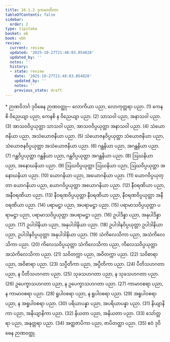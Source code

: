 ```yaml
---
title: 16.1.2 ဒုကမာတိကာ
tableOfContents: false
sidebar:
  order: 2
type: tipitaka
basket: ab
book: vbh
review:
  current: review
  updated: '2025-10-27T21:48:03.054828'
  updated_by: ''
  notes: ''
  history:
  - state: review
    date: '2025-10-27T21:48:03.054828'
    updated_by: ''
    notes: ''
    previous_state: draft
---
```



<ReviewStatus review={frontmatter.review} showDetails={true} />

<HypothesisAnnotation frontmatter={frontmatter} />

<DynamicBreadcrumb />

<Paragraph type="center" book="vbh">
* ဉာဏဝိဘင်္ဂ
</Paragraph>



<Division number="752" book="vbh" e="ch" v="30" p="324">

<Paragraph number="2231" book="vbh">
ဒုဝိဓေန ဉာဏဝတ္ထု—
</Paragraph>

<Paragraph number="2232" book="vbh">
လောကိယာ ပညာ, လောကုတ္တရာ ပညာ. (1)
</Paragraph>

<Paragraph number="2233" book="vbh">
ကေနစိ ဝိညေယျာ ပညာ, ကေနစိ န ဝိညေယျာ ပညာ. (2)
</Paragraph>

<Paragraph number="2234" book="vbh">
သာသဝါ ပညာ, အနာသဝါ ပညာ. (3)
</Paragraph>

<Paragraph number="2235" book="vbh">
အာသဝဝိပ္ပယုတ္တာ သာသဝါ ပညာ, အာသဝဝိပ္ပယုတ္တာ အနာသဝါ ပညာ. (4)
</Paragraph>

<Paragraph number="2236" book="vbh">
သံယောဇနိယာ ပညာ, အသံယောဇနိယာ ပညာ. (5)
</Paragraph>

<Paragraph number="2237" book="vbh">
သံယောဇနဝိပ္ပယုတ္တာ သံယောဇနိယာ ပညာ, သံယောဇနဝိပ္ပယုတ္တာ အသံယောဇနိယာ ပညာ. (6)
</Paragraph>

<Paragraph number="2238" book="vbh">
ဂန္ထနိယာ ပညာ, အဂန္ထနိယာ ပညာ. (7)
</Paragraph>

<Paragraph number="2239" book="vbh">
ဂန္ထဝိပ္ပယုတ္တာ ဂန္ထနိယာ ပညာ, ဂန္ထဝိပ္ပယုတ္တာ အဂန္ထနိယာ ပညာ. (8)
</Paragraph>

<Paragraph number="2240" book="vbh">
ဩဃနိယာ ပညာ, အနောဃနိယာ ပညာ. (9)
</Paragraph>

<Paragraph number="2241" book="vbh">
ဩဃဝိပ္ပယုတ္တာ ဩဃနိယာ ပညာ, ဩဃဝိပ္ပယုတ္တာ အနောဃနိယာ ပညာ. (10)
</Paragraph>

<Paragraph number="2242" book="vbh">
ယောဂနိယာ ပညာ, အယောဂနိယာ ပညာ. (11)
</Paragraph>

<Paragraph number="2243" book="vbh">
ယောဂဝိပ္ပယုတ္တာ ယောဂနိယာ ပညာ, ယောဂဝိပ္ပယုတ္တာ အယောဂနိယာ ပညာ. (12)
</Paragraph>

<Paragraph number="2244" book="vbh">
နီဝရဏိယာ ပညာ, အနီဝရဏိယာ ပညာ. (13)
</Paragraph>

<Paragraph number="2245" book="vbh">
နီဝရဏဝိပ္ပယုတ္တာ နီဝရဏိယာ ပညာ, နီဝရဏဝိပ္ပယုတ္တာ အနီဝရဏိယာ ပညာ. (14)
</Paragraph>

<Paragraph number="2246" book="vbh">
ပရာမဋ္ဌာ ပညာ, အပရာမဋ္ဌာ ပညာ. (15)
</Paragraph>

<Paragraph number="2247" book="vbh">
ပရာမာသဝိပ္ပယုတ္တာ ပရာမဋ္ဌာ ပညာ, ပရာမာသဝိပ္ပယုတ္တာ အပရာမဋ္ဌာ ပညာ. (16)
</Paragraph>

<Paragraph number="2248" book="vbh">
ဥပါဒိန္နာ ပညာ, အနုပါဒိန္နာ ပညာ. (17)
</Paragraph>

<Paragraph number="2249" book="vbh">
ဥပါဒါနိယာ ပညာ, အနုပါဒါနိယာ ပညာ. (18)
</Paragraph>

<Paragraph number="2250" book="vbh">
ဥပါဒါနဝိပ္ပယုတ္တာ ဥပါဒါနိယာ ပညာ, ဥပါဒါနဝိပ္ပယုတ္တာ အနုပါဒါနိယာ ပညာ. (19)
</Paragraph>

<Paragraph number="2251" book="vbh">
သံကိလေသိကာ ပညာ, အသံကိလေသိကာ ပညာ. (20)
</Paragraph>

<Paragraph number="2252" book="vbh">
ကိလေသဝိပ္ပယုတ္တာ သံကိလေသိကာ ပညာ, ကိလေသဝိပ္ပယုတ္တာ အသံကိလေသိကာ ပညာ. (21)
</Paragraph>

<Paragraph number="2253" book="vbh">
သဝိတက္ကာ ပညာ, အဝိတက္ကာ ပညာ. (22)
</Paragraph>

<Paragraph number="2254" book="vbh">
သဝိစာရာ ပညာ, အဝိစာရာ ပညာ. (23)
</Paragraph>

<Paragraph number="2255" book="vbh">
သပ္ပီတိကာ ပညာ, အပ္ပီတိကာ ပညာ. (24)
</Paragraph>

<Paragraph number="2256" book="vbh">
ပီတိသဟဂတာ ပညာ, န ပီတိသဟဂတာ ပညာ. (25)
</Paragraph>

<Paragraph number="2257" book="vbh">
သုခသဟဂတာ ပညာ, န သုခသဟဂတာ ပညာ. (26)
</Paragraph>

<Paragraph number="2258" book="vbh">
ဥပေက္ခာသဟဂတာ ပညာ, န ဥပေက္ခာသဟဂတာ ပညာ. (27)
</Paragraph>

<Paragraph number="2259" book="vbh">
ကာမာဝစရာ ပညာ, န ကာမာဝစရာ ပညာ. (28)
</Paragraph>

<Paragraph number="2260" book="vbh">
ရူပါဝစရာ ပညာ, န ရူပါဝစရာ ပညာ. (29)
</Paragraph>

<Paragraph number="2261" book="vbh">
အရူပါဝစရာ ပညာ, န အရူပါဝစရာ ပညာ. (30)
</Paragraph>

<Paragraph number="2262" book="vbh">
ပရိယာပန္နာ ပညာ, အပရိယာပန္နာ ပညာ. (31)
</Paragraph>

<Paragraph number="2263" book="vbh">
နိယျာနိကာ ပညာ, အနိယျာနိကာ ပညာ. (32)
</Paragraph>

<Paragraph number="2264" book="vbh">
နိယတာ ပညာ, အနိယတာ ပညာ. (33)
</Paragraph>

<Paragraph number="2265" book="vbh">
သော်တ္တရာ ပညာ, အနုတ္တရာ ပညာ. (34)
</Paragraph>

<Paragraph number="2266" book="vbh">
အတ္ထဇာပိကာ ပညာ, ဇာပိတတ္ထာ ပညာ. (35)

</Paragraph>
</Division>

<Paragraph number="2267" type="center" book="vbh">
ဧဝံ ဒုဝိဓေန ဉာဏဝတ္ထု.
</Paragraph>